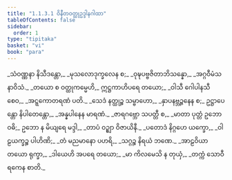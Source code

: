 ```yaml
---
title: "1.1.3.1 ဝိနီတဝတ္ထုဥဒ္ဒါနဂါထာ"
tableOfContents: false
sidebar:
  order: 1
type: "tipitaka"
basket: "vi"
book: "para"
---
```



<DynamicBreadcrumb />

<Paragraph number="451" type="verses" book="para">
_သံဝဏ္ဏနာ နိသီဒန္တော,_  
_မုသလောဒုက္ခလေန စ;_  
_ဝုဍ္ဎပဗ္ဗဇိတာဘိသန္နော,_  
_အဂ္ဂဝီမံသနာဝိသံ._  

</Paragraph>

<Paragraph number="452" type="verses" book="para">
_တယော စ ဝတ္ထုကမ္မေဟိ,_  
ဣဋ္ဌကာဟိပရေ တယော;_  
_ဝါသီ ဂေါပါနသီ စေဝ,_  
_အဋ္ဋကောတရဏံ ပတိ._  

</Paragraph>

<Paragraph number="453" type="verses" book="para">
_သေဒံ နတ္ထုဉ္စ သမ္ဗာဟော,_  
_နှာပနဗ္ဘဉ္ဇနေန စ;_  
ဥဋ္ဌာပေန္တော နိပါတေန္တော,_  
_အန္နပါနေန မာရဏံ._  

</Paragraph>

<Paragraph number="454" type="verses" book="para">
_ဇာရဂဗ္ဘော သပတ္တီ စ,_  
_မာတာ ပုတ္တံ ဥဘော ဝဓိ;_  
ဥဘော န မိယျရေ မဒ္ဒါ,_  
_တာပံ ဝဉ္ဈာ ဝိဇာယိနီ._  

</Paragraph>

<Paragraph number="455" type="verses" book="para">
_ပတောဒံ နိဂ္ဂဟေ ယက္ခော,_  
_ဝါဠယက္ခဉ္စ ပါဟိဏိ;_  
_တံ မညမာနော ပဟရိ,_  
_သဂ္ဂဉ္စ နိရယံ ဘဏေ._  

</Paragraph>

<Paragraph number="456" type="verses" book="para">
_အာဠဝိယာ တယော ရုက္ခာ,_  
_ဒါယေဟိ အပရေ တယော;_  
_မာ ကိလမေသိ န တုယှံ,_  
_တက္ကံ သောဝီရကေန စာတိ._
</Paragraph>
